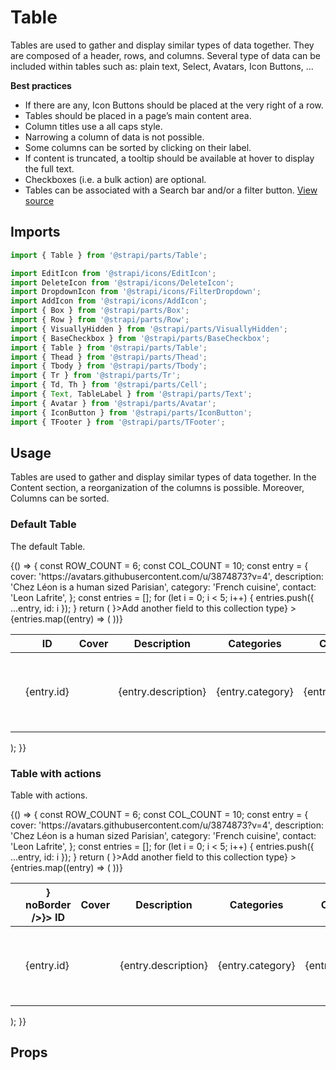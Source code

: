 <!--- Table.stories.mdx --->


<Meta title="Design System/Organisms/Table" component={Table} />

# Table

Tables are used to gather and display similar types of data together. They are composed of a header, rows, and columns. Several type of data can be included within tables such as: plain text, Select, Avatars, Icon Buttons, ...

**Best practices**
- If there are any, Icon Buttons should be placed at the very right of a row.
- Tables should be placed in a page’s main content area.
- Column titles use a all caps style.
- Narrowing a column of data is not possible.
- Some columns can be sorted by clicking on their label.
- If content is truncated, a tooltip should be available at hover to display the full text.
- Checkboxes (i.e. a bulk action) are optional.
- Tables can be associated with a Search bar and/or a filter button.
[View source](https://github.com/strapi/parts/tree/develop/packages/strapi-parts/src/Table)

## Imports

```js
import { Table } from '@strapi/parts/Table';

import EditIcon from '@strapi/icons/EditIcon';
import DeleteIcon from '@strapi/icons/DeleteIcon';
import DropdownIcon from '@strapi/icons/FilterDropdown';
import AddIcon from '@strapi/icons/AddIcon';
import { Box } from '@strapi/parts/Box';
import { Row } from '@strapi/parts/Row';
import { VisuallyHidden } from '@strapi/parts/VisuallyHidden';
import { BaseCheckbox } from '@strapi/parts/BaseCheckbox';
import { Table } from '@strapi/parts/Table';
import { Thead } from '@strapi/parts/Thead';
import { Tbody } from '@strapi/parts/Tbody';
import { Tr } from '@strapi/parts/Tr';
import { Td, Th } from '@strapi/parts/Cell';
import { Text, TableLabel } from '@strapi/parts/Text';
import { Avatar } from '@strapi/parts/Avatar';
import { IconButton } from '@strapi/parts/IconButton';
import { TFooter } from '@strapi/parts/TFooter';
```


## Usage

Tables are used to gather and display similar types of data together. In the Content section, a reorganization of the columns is possible. Moreover, Columns can be sorted.

### Default Table

The default Table.

<Canvas>
  <Story name="base">
    {() => {
      const ROW_COUNT = 6;
      const COL_COUNT = 10;
      const entry = {
        cover: 'https://avatars.githubusercontent.com/u/3874873?v=4',
        description: 'Chez Léon is a human sized Parisian',
        category: 'French cuisine',
        contact: 'Leon Lafrite',
      };
      const entries = [];
      for (let i = 0; i < 5; i++) {
        entries.push({ ...entry, id: i });
      }
      return (
        <Box padding={8} background="neutral100">
          <Table
            colCount={COL_COUNT}
            rowCount={ROW_COUNT}
            footer={<TFooter icon={<AddIcon />}>Add another field to this collection type</TFooter>}
          >
            <Thead>
              <Tr>
                <Th>
                  <BaseCheckbox aria-label="Select all entries" />
                </Th>
                <Th>
                  <TableLabel>ID</TableLabel>
                </Th>
                <Th>
                  <TableLabel>Cover</TableLabel>
                </Th>
                <Th>
                  <TableLabel>Description</TableLabel>
                </Th>
                <Th>
                  <TableLabel>Categories</TableLabel>
                </Th>
                <Th>
                  <TableLabel>Contact</TableLabel>
                </Th>
                <Th>
                  <VisuallyHidden>Actions</VisuallyHidden>
                </Th>
              </Tr>
            </Thead>
            <Tbody>
              {entries.map((entry) => (
                <Tr key={entry.id}>
                  <Td>
                    <BaseCheckbox aria-label={`Select ${entry.contact}`} />
                  </Td>
                  <Td>
                    <Text textColor="neutral800">{entry.id}</Text>
                  </Td>
                  <Td>
                    <Avatar src={entry.cover} alt={entry.contact} />
                  </Td>
                  <Td>
                    <Text textColor="neutral800">{entry.description}</Text>
                  </Td>
                  <Td>
                    <Text textColor="neutral800">{entry.category}</Text>
                  </Td>
                  <Td>
                    <Text textColor="neutral800">{entry.contact}</Text>
                  </Td>
                  <Td>
                    <Row>
                      <IconButton onClick={() => console.log('edit')} label="Edit" noBorder icon={<EditIcon />} />
                      <Box paddingLeft={1}>
                        <IconButton
                          onClick={() => console.log('delete')}
                          label="Delete"
                          noBorder
                          icon={<DeleteIcon />}
                        />
                      </Box>
                    </Row>
                  </Td>
                </Tr>
              ))}
            </Tbody>
          </Table>
        </Box>
      );
    }}
  </Story>
</Canvas>

### Table with actions

Table with actions.

<Canvas>
  <Story name="with th actions">
    {() => {
      const ROW_COUNT = 6;
      const COL_COUNT = 10;
      const entry = {
        cover: 'https://avatars.githubusercontent.com/u/3874873?v=4',
        description: 'Chez Léon is a human sized Parisian',
        category: 'French cuisine',
        contact: 'Leon Lafrite',
      };
      const entries = [];
      for (let i = 0; i < 5; i++) {
        entries.push({ ...entry, id: i });
      }
      return (
        <Box padding={8} background="neutral100">
          <Table
            colCount={COL_COUNT}
            rowCount={ROW_COUNT}
            footer={<TFooter icon={<AddIcon />}>Add another field to this collection type</TFooter>}
          >
            <Thead>
              <Tr>
                <Th>
                  <BaseCheckbox aria-label="Select all entries" />
                </Th>
                <Th action={<IconButton label="Sort on ID" icon={<DropdownIcon />} noBorder />}>
                  <TableLabel>ID</TableLabel>
                </Th>
                <Th>
                  <TableLabel>Cover</TableLabel>
                </Th>
                <Th>
                  <TableLabel>Description</TableLabel>
                </Th>
                <Th>
                  <TableLabel>Categories</TableLabel>
                </Th>
                <Th>
                  <TableLabel>Contact</TableLabel>
                </Th>
                <Th>
                  <VisuallyHidden>Actions</VisuallyHidden>
                </Th>
              </Tr>
            </Thead>
            <Tbody>
              {entries.map((entry) => (
                <Tr key={entry.id}>
                  <Td>
                    <BaseCheckbox aria-label={`Select ${entry.contact}`} />
                  </Td>
                  <Td>
                    <Text textColor="neutral800">{entry.id}</Text>
                  </Td>
                  <Td>
                    <Avatar src={entry.cover} alt={entry.contact} />
                  </Td>
                  <Td>
                    <Text textColor="neutral800">{entry.description}</Text>
                  </Td>
                  <Td>
                    <Text textColor="neutral800">{entry.category}</Text>
                  </Td>
                  <Td>
                    <Text textColor="neutral800">{entry.contact}</Text>
                  </Td>
                  <Td>
                    <Row>
                      <IconButton onClick={() => console.log('edit')} label="Edit" noBorder icon={<EditIcon />} />
                      <Box paddingLeft={1}>
                        <IconButton
                          onClick={() => console.log('delete')}
                          label="Delete"
                          noBorder
                          icon={<DeleteIcon />}
                        />
                      </Box>
                    </Row>
                  </Td>
                </Tr>
              ))}
            </Tbody>
          </Table>
        </Box>
      );
    }}
  </Story>
</Canvas>

## Props

<ArgsTable of={Table} />
